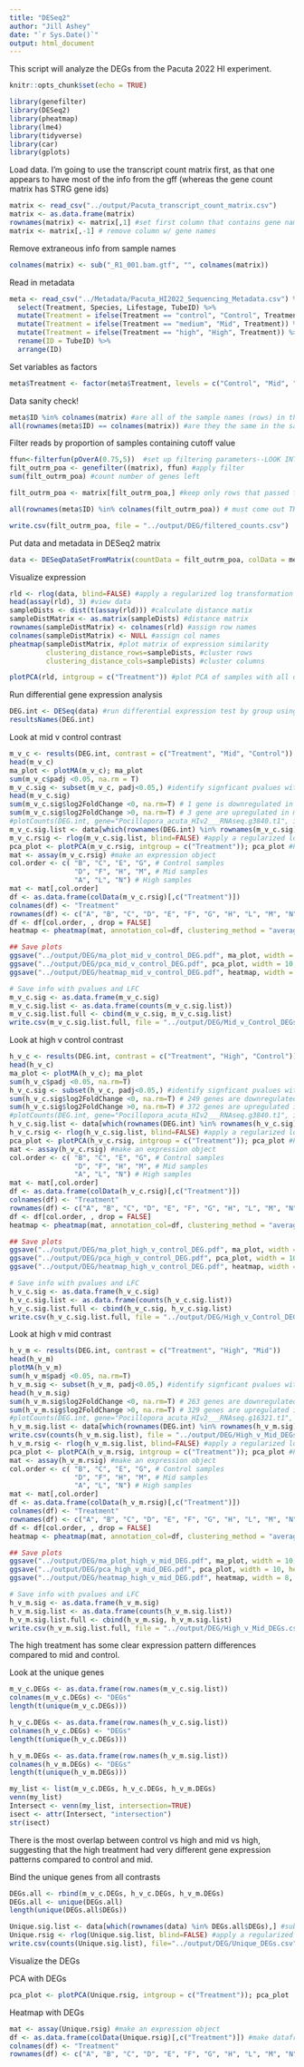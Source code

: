 ```yaml
---
title: "DESeq2"
author: "Jill Ashey"
date: "`r Sys.Date()`"
output: html_document
---
```


This script will analyze the DEGs from the Pacuta 2022 HI experiment. 

```r
knitr::opts_chunk$set(echo = TRUE)

library(genefilter)
library(DESeq2)
library(pheatmap)
library(lme4)
library(tidyverse)
library(car)
library(gplots)
```

Load data. I'm going to use the transcript count matrix first, as that one appears to have most of the info from the gff (whereas the gene count matrix has STRG gene ids)
```r
matrix <- read_csv("../output/Pacuta_transcript_count_matrix.csv")
matrix <- as.data.frame(matrix)
rownames(matrix) <- matrix[,1] #set first column that contains gene names as rownames
matrix <- matrix[,-1] # remove column w/ gene names 
```

Remove extraneous info from sample names 
```r
colnames(matrix) <- sub("_R1_001.bam.gtf", "", colnames(matrix))
```

Read in metadata 
```r
meta <- read_csv("../Metadata/Pacuta_HI2022_Sequencing_Metadata.csv") %>%
  select(Treatment, Species, Lifestage, TubeID) %>%
  mutate(Treatment = ifelse(Treatment == "control", "Control", Treatment)) %>%
  mutate(Treatment = ifelse(Treatment == "medium", "Mid", Treatment)) %>%
  mutate(Treatment = ifelse(Treatment == "high", "High", Treatment)) %>%
  rename(ID = TubeID) %>%
  arrange(ID)
```

Set variables as factors 
```r
meta$Treatment <- factor(meta$Treatment, levels = c("Control", "Mid", "High"))
```

Data sanity check!
```r
meta$ID %in% colnames(matrix) #are all of the sample names (rows) in the metadata df in the gene count matrix? Should be TRUE. 
all(rownames(meta$ID) == colnames(matrix)) #are they the same in the same order? Should be TRUE
```

Filter reads by proportion of samples containing cutoff value 
```r
ffun<-filterfun(pOverA(0.75,5))  #set up filtering parameters--LOOK INTO FILTERING PARAMETERS
filt_outrm_poa <- genefilter((matrix), ffun) #apply filter
sum(filt_outrm_poa) #count number of genes left

filt_outrm_poa <- matrix[filt_outrm_poa,] #keep only rows that passed filter

all(rownames(meta$ID) %in% colnames(filt_outrm_poa)) # must come out TRUE

write.csv(filt_outrm_poa, file = "../output/DEG/filtered_counts.csv")
```

Put data and metadata in DESeq2 matrix 
```r
data <- DESeqDataSetFromMatrix(countData = filt_outrm_poa, colData = meta, design = ~Treatment)
```

Visualize expression
```r
rld <- rlog(data, blind=FALSE) #apply a regularized log transformation to minimize effects of small counts and normalize wrt library size
head(assay(rld), 3) #view data
sampleDists <- dist(t(assay(rld))) #calculate distance matix
sampleDistMatrix <- as.matrix(sampleDists) #distance matrix
rownames(sampleDistMatrix) <- colnames(rld) #assign row names
colnames(sampleDistMatrix) <- NULL #assign col names
pheatmap(sampleDistMatrix, #plot matrix of expression similarity
         clustering_distance_rows=sampleDists, #cluster rows
         clustering_distance_cols=sampleDists) #cluster columns

plotPCA(rld, intgroup = c("Treatment")) #plot PCA of samples with all data
```

Run differential gene expression analysis 
```r
DEG.int <- DESeq(data) #run differential expression test by group using the wald test 
resultsNames(DEG.int)
```

Look at mid v control contrast
```r
m_v_c <- results(DEG.int, contrast = c("Treatment", "Mid", "Control"))
head(m_v_c)
ma_plot <- plotMA(m_v_c); ma_plot
sum(m_v_c$padj <0.05, na.rm = T)
m_v_c.sig <- subset(m_v_c, padj<0.05,) #identify signficant pvalues with 5%FDR
head(m_v_c.sig)
sum(m_v_c.sig$log2FoldChange <0, na.rm=T) # 1 gene is downregulated in mid relative to control
sum(m_v_c.sig$log2FoldChange >0, na.rm=T) # 3 gene are upregulated in mid relative to control
#plotCounts(DEG.int, gene="Pocillopora_acuta_HIv2___RNAseq.g3840.t1", intgroup="Treatment")
m_v_c.sig.list <- data[which(rownames(DEG.int) %in% rownames(m_v_c.sig)),] #subset list of sig transcripts from original count data
m_v_c.rsig <- rlog(m_v_c.sig.list, blind=FALSE) #apply a regularized log transformation to minimize effects of small counts and normalize wrt library size
pca_plot <- plotPCA(m_v_c.rsig, intgroup = c("Treatment")); pca_plot #Plot PCA of all samples for DEG only
mat <- assay(m_v_c.rsig) #make an expression object
col.order <- c( "B", "C", "E", "G", # Control samples
                "D", "F", "H", "M", # Mid samples
                "A", "L", "N") # High samples
mat <- mat[,col.order]
df <- as.data.frame(colData(m_v_c.rsig)[,c("Treatment")])
colnames(df) <- "Treatment"
rownames(df) <- c("A", "B", "C", "D", "E", "F", "G", "H", "L", "M", "N")
df <- df[col.order, , drop = FALSE]
heatmap <- pheatmap(mat, annotation_col=df, clustering_method = "average", scale="row", clustering_distance_rows="euclidean", show_rownames =TRUE,fontsize_row = 4, cluster_cols=T, cluster_rows=TRUE, show_colnames =TRUE, color = my_color_palette); heatmap #plot heatmap of all DEG by group

## Save plots 
ggsave("../output/DEG/ma_plot_mid_v_control_DEG.pdf", ma_plot, width = 10, height = 8)
ggsave("../output/DEG/pca_mid_v_control_DEG.pdf", pca_plot, width = 10, height = 8)
ggsave("../output/DEG/heatmap_mid_v_control_DEG.pdf", heatmap, width = 8, height = 10)

# Save info with pvalues and LFC
m_v_c.sig <- as.data.frame(m_v_c.sig)
m_v_c.sig.list <- as.data.frame(counts(m_v_c.sig.list))
m_v_c.sig.list.full <- cbind(m_v_c.sig, m_v_c.sig.list)
write.csv(m_v_c.sig.list.full, file = "../output/DEG/Mid_v_Control_DEGs.csv")
```

Look at high v control contrast
```r
h_v_c <- results(DEG.int, contrast = c("Treatment", "High", "Control"))
head(h_v_c)
ma_plot <- plotMA(h_v_c); ma_plot
sum(h_v_c$padj <0.05, na.rm=T)
h_v_c.sig <- subset(h_v_c, padj<0.05,) #identify signficant pvalues with 5%FDR
sum(h_v_c.sig$log2FoldChange <0, na.rm=T) # 249 genes are downregulated in high relative to control
sum(h_v_c.sig$log2FoldChange >0, na.rm=T) # 372 genes are upregulated in high relative to control
#plotCounts(DEG.int, gene="Pocillopora_acuta_HIv2___RNAseq.g3840.t1", intgroup="Treatment")
h_v_c.sig.list <- data[which(rownames(DEG.int) %in% rownames(h_v_c.sig)),] #subset list of sig transcripts from original count data
h_v_c.rsig <- rlog(h_v_c.sig.list, blind=FALSE) #apply a regularized log transformation to minimize effects of small counts and normalize wrt library size
pca_plot <- plotPCA(h_v_c.rsig, intgroup = c("Treatment")); pca_plot #Plot PCA of all samples for DEG only
mat <- assay(h_v_c.rsig) #make an expression object
col.order <- c( "B", "C", "E", "G", # Control samples
                "D", "F", "H", "M", # Mid samples
                "A", "L", "N") # High samples
mat <- mat[,col.order]
df <- as.data.frame(colData(h_v_c.rsig)[,c("Treatment")])
colnames(df) <- "Treatment"
rownames(df) <- c("A", "B", "C", "D", "E", "F", "G", "H", "L", "M", "N")
df <- df[col.order, , drop = FALSE]
heatmap <- pheatmap(mat, annotation_col=df, clustering_method = "average", scale="row", clustering_distance_rows="euclidean", show_rownames =TRUE,fontsize_row = 4, cluster_cols=T, cluster_rows=TRUE, show_colnames =TRUE, color = my_color_palette); heatmap #plot heatmap of all DEG by group

## Save plots 
ggsave("../output/DEG/ma_plot_high_v_control_DEG.pdf", ma_plot, width = 10, height = 8)
ggsave("../output/DEG/pca_high_v_control_DEG.pdf", pca_plot, width = 10, height = 8)
ggsave("../output/DEG/heatmap_high_v_control_DEG.pdf", heatmap, width = 8, height = 10)

# Save info with pvalues and LFC
h_v_c.sig <- as.data.frame(h_v_c.sig)
h_v_c.sig.list <- as.data.frame(counts(h_v_c.sig.list))
h_v_c.sig.list.full <- cbind(h_v_c.sig, h_v_c.sig.list)
write.csv(h_v_c.sig.list.full, file = "../output/DEG/High_v_Control_DEGs.csv")
```

Look at high v mid contrast
```r
h_v_m <- results(DEG.int, contrast = c("Treatment", "High", "Mid"))
head(h_v_m)
plotMA(h_v_m)
sum(h_v_m$padj <0.05, na.rm=T)
h_v_m.sig <- subset(h_v_m, padj<0.05,) #identify signficant pvalues with 5%FDR
head(h_v_m.sig)
sum(h_v_m.sig$log2FoldChange <0, na.rm=T) # 263 genes are downregulated in high relative to mid
sum(h_v_m.sig$log2FoldChange >0, na.rm=T) # 329 genes are upregulated in high relative to mid
#plotCounts(DEG.int, gene="Pocillopora_acuta_HIv2___RNAseq.g16321.t1", intgroup="Treatment")
h_v_m.sig.list <- data[which(rownames(DEG.int) %in% rownames(h_v_m.sig)),] #subset list of sig transcripts from original count data
write.csv(counts(h_v_m.sig.list), file = "../output/DEG/High_v_Mid_DEGs.csv")
h_v_m.rsig <- rlog(h_v_m.sig.list, blind=FALSE) #apply a regularized log transformation to minimize effects of small counts and normalize wrt library size
pca_plot <- plotPCA(h_v_m.rsig, intgroup = c("Treatment")); pca_plot #Plot PCA of all samples for DEG only
mat <- assay(h_v_m.rsig) #make an expression object
col.order <- c( "B", "C", "E", "G", # Control samples
                "D", "F", "H", "M", # Mid samples
                "A", "L", "N") # High samples
mat <- mat[,col.order]
df <- as.data.frame(colData(h_v_m.rsig)[,c("Treatment")])
colnames(df) <- "Treatment"
rownames(df) <- c("A", "B", "C", "D", "E", "F", "G", "H", "L", "M", "N")
df <- df[col.order, , drop = FALSE]
heatmap <- pheatmap(mat, annotation_col=df, clustering_method = "average", scale="row", clustering_distance_rows="euclidean", show_rownames =TRUE,fontsize_row = 4, cluster_cols=T, cluster_rows=TRUE, show_colnames =TRUE, color = my_color_palette); heatmap #plot heatmap of all DEG by group

## Save plots 
ggsave("../output/DEG/ma_plot_high_v_mid_DEG.pdf", ma_plot, width = 10, height = 8)
ggsave("../output/DEG/pca_high_v_mid_DEG.pdf", pca_plot, width = 10, height = 8)
ggsave("../output/DEG/heatmap_high_v_mid_DEG.pdf", heatmap, width = 8, height = 10)

# Save info with pvalues and LFC
h_v_m.sig <- as.data.frame(h_v_m.sig)
h_v_m.sig.list <- as.data.frame(counts(h_v_m.sig.list))
h_v_m.sig.list.full <- cbind(h_v_m.sig, h_v_m.sig.list)
write.csv(h_v_m.sig.list.full, file = "../output/DEG/High_v_Mid_DEGs.csv")
```

The high treatment has some clear expression pattern differences compared to mid and control. 

Look at the unique genes 
```r
m_v_c.DEGs <- as.data.frame(row.names(m_v_c.sig.list))
colnames(m_v_c.DEGs) <- "DEGs"
length(t(unique(m_v_c.DEGs)))

h_v_c.DEGs <- as.data.frame(row.names(h_v_c.sig.list))
colnames(h_v_c.DEGs) <- "DEGs"
length(t(unique(h_v_c.DEGs)))

h_v_m.DEGs <- as.data.frame(row.names(h_v_m.sig.list))
colnames(h_v_m.DEGs) <- "DEGs"
length(t(unique(h_v_m.DEGs)))

my_list <- list(m_v_c.DEGs, h_v_c.DEGs, h_v_m.DEGs)
venn(my_list)
Intersect <- venn(my_list, intersection=TRUE)
isect <- attr(Intersect, "intersection")
str(isect)
```

There is the most overlap between control vs high and mid vs high, suggesting that the high treatment had very different gene expression patterns compared to control and mid. 

Bind the unique genes from all contrasts
```r
DEGs.all <- rbind(m_v_c.DEGs, h_v_c.DEGs, h_v_m.DEGs)
DEGs.all <- unique(DEGs.all)
length(unique(DEGs.all$DEGs))

Unique.sig.list <- data[which(rownames(data) %in% DEGs.all$DEGs),] #subset list of sig transcripts from original count data
Unique.rsig <- rlog(Unique.sig.list, blind=FALSE) #apply a regularized log transformation to minimize effects of small counts and normalize wrt library size
write.csv(counts(Unique.sig.list), file="../output/DEG/Unique_DEGs.csv")
```

Visualize the DEGs

PCA with DEGs
```r
pca_plot <- plotPCA(Unique.rsig, intgroup = c("Treatment")); pca_plot
```

Heatmap with DEGs
```r
mat <- assay(Unique.rsig) #make an expression object
df <- as.data.frame(colData(Unique.rsig)[,c("Treatment")]) #make dataframe
colnames(df) <- "Treatment"
rownames(df) <- c("A", "B", "C", "D", "E", "F", "G", "H", "L", "M", "N")


```







